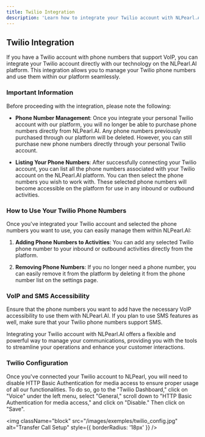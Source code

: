 ```yaml
---
title: Twilio Integration
description: 'Learn how to integrate your Twilio account with NLPearl.AI and manage your phone numbers directly from the platform.'
---
```


## Twilio Integration

If you have a Twilio account with phone numbers that support VoIP, you can integrate your Twilio account directly with our technology on the NLPearl.AI platform. This integration allows you to manage your Twilio phone numbers and use them within our platform seamlessly.

### Important Information

Before proceeding with the integration, please note the following:

- **Phone Number Management**: Once you integrate your personal Twilio account with our platform, you will no longer be able to purchase phone numbers directly from NLPearl.AI. Any phone numbers previously purchased through our platform will be deleted. However, you can still purchase new phone numbers directly through your personal Twilio account.
  
- **Listing Your Phone Numbers**: After successfully connecting your Twilio account, you can list all the phone numbers associated with your Twilio account on the NLPearl.AI platform. You can then select the phone numbers you wish to work with. These selected phone numbers will become accessible on the platform for use in any inbound or outbound activities.

### How to Use Your Twilio Phone Numbers

Once you've integrated your Twilio account and selected the phone numbers you want to use, you can easily manage them within NLPearl.AI:

1. **Adding Phone Numbers to Activities**: You can add any selected Twilio phone number to your inbound or outbound activities directly from the platform.
  
2. **Removing Phone Numbers**: If you no longer need a phone number, you can easily remove it from the platform by deleting it from the phone number list on the settings page.

### VoIP and SMS Accessibility

Ensure that the phone numbers you want to add have the necessary VoIP accessibility to use them with NLPearl.AI. If you plan to use SMS features as well, make sure that your Twilio phone numbers support SMS.

Integrating your Twilio account with NLPearl.AI offers a flexible and powerful way to manage your communications, providing you with the tools to streamline your operations and enhance your customer interactions.

### Twilio Configuration

Once you've connected your Twilio account to NLPearl, you will need to disable HTTP Basic Authentication for media access to ensure proper usage of all our functionalities. To do so, go to the "Twilio Dashboard," click on "Voice" under the left menu, select "General," scroll down to "HTTP Basic Authentication for media access," and click on "Disable." Then click on "Save".

<img
  className="block"
  src="/images/exemples/twilio_config.jpg"
  alt="Transfer Call Setup"
  style={{ borderRadius: '18px' }}
/>
